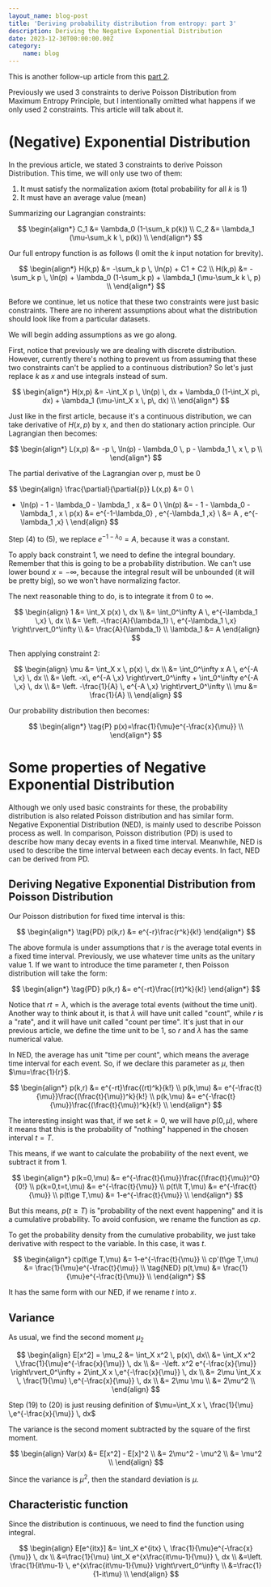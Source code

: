 ```yaml
---
layout_name: blog-post
title: 'Deriving probability distribution from entropy: part 3'
description: Deriving the Negative Exponential Distribution
date: 2023-12-30T00:00:00.00Z
category:
    name: blog
---
```


This is another follow-up article from this [part 2](../2023--12--29--00--deriving-probability-distribution-from-entropy-2).

Previously we used 3 constraints to derive Poisson Distribution from Maximum Entropy Principle, but I intentionally omitted what happens
if we only used 2 constraints. This article will talk about it.

# (Negative) Exponential Distribution

In the previous article, we stated 3 constraints to derive Poisson Distribution.
This time, we will only use two of them:

1. It must satisfy the normalization axiom (total probability for all $k$ is 1)
2. It must have an average value (mean)

Summarizing our Lagrangian constraints:

$$
\begin{align*}
C_1 &= \lambda_0 (1-\sum_k p(k)) \\
C_2 &= \lambda_1 (\mu-\sum_k k \, p(k)) \\
\end{align*}
$$

Our full entropy function is as follows (I omit the $k$ input notation for brevity).

$$
\begin{align*}
H(k,p) &= -\sum_k p \, \ln(p) + C1 + C2 \\
H(k,p) &= -\sum_k p \, \ln(p) + \lambda_0 (1-\sum_k p) + \lambda_1 (\mu-\sum_k k \, p) \\
\end{align*}
$$

Before we continue, let us notice that these two constraints were just basic constraints.
There are no inherent assumptions about what the distribution should look like from a particular datasets.

We will begin adding assumptions as we go along.

First, notice that previously we are dealing with discrete distribution. However, currently there's nothing to prevent us
from assuming that these two constraints can't be applied to a continuous distribution?
So let's just replace $k$ as $x$ and use integrals instead of sum.

$$
\begin{align*}
H(x,p) &= -\int_X p \, \ln(p) \, dx + \lambda_0 (1-\int_X p\, dx) + \lambda_1 (\mu-\int_X x \, p\, dx) \\
\end{align*}
$$

Just like in the first article, because it's a continuous distribution, we can take derivative of $H(x,p)$ by x, and then
do stationary action principle. Our Lagrangian then becomes:

$$
\begin{align*}
L(x,p) &= -p \, \ln(p) - \lambda_0 \, p - \lambda_1 \, x \, p  \\
\end{align*}
$$

The partial derivative of the Lagrangian over p, must be 0

$$
\begin{align}
\frac{\partial}{\partial{p}} L(x,p) &= 0 \\
- \ln(p) - 1 - \lambda_0 - \lambda_1 \, x &= 0 \\
\ln(p) &= - 1 - \lambda_0 - \lambda_1 \, x \\
p(x) &= e^{-1-\lambda_0} \, e^{-\lambda_1 \,x} \\
&= A \, e^{-\lambda_1 \,x} \\
\end{align}
$$

Step (4) to (5), we replace $e^{-1-\lambda_0}=A$, because it was a constant.

To apply back constraint 1, we need to define the integral boundary.
Remember that this is going to be a probability distribution. We can't use lower bound $x=-\infty$,
because the integral result will be unbounded (it will be pretty big), so we won't have normalizing factor.

The next reasonable thing to do, is to integrate it from $0$ to $\infty$.

$$
\begin{align}
1 &= \int_X p(x) \, dx \\
&= \int_0^\infty A \, e^{-\lambda_1 \,x} \, dx \\
&= \left. -\frac{A}{\lambda_1} \, e^{-\lambda_1 \,x} \right\rvert_0^\infty \\
&= \frac{A}{\lambda_1} \\
\lambda_1 &= A
\end{align}
$$

Then applying constraint 2:

$$
\begin{align}
\mu &= \int_X x \, p(x) \, dx \\
&= \int_0^\infty x A \, e^{-A \,x} \, dx \\
&= \left. -x\, e^{-A \,x} \right\rvert_0^\infty + \int_0^\infty e^{-A \,x} \, dx  \\
&= \left. -\frac{1}{A} \, e^{-A \,x} \right\rvert_0^\infty \\
\mu &= \frac{1}{A} \\
\end{align}
$$

Our probability distribution then becomes:

$$
\begin{align*}
\tag{P} p(x)=\frac{1}{\mu}e^{-\frac{x}{\mu}} \\
\end{align*}
$$

# Some properties of Negative Exponential Distribution

Although we only used basic constraints for these, the probability distribution is also related Poisson distribution
and has similar form. Negative Exponential Distribution (NED), is mainly used to describe Poisson process as well.
In comparison, Poisson distribution (PD) is used to describe how many decay events in a fixed time interval.
Meanwhile, NED is used to describe the time interval between each decay events.
In fact, NED can be derived from PD.

## Deriving Negative Exponential Distribution from Poisson Distribution

Our Poisson distribution for fixed time interval is this:

$$
\begin{align*}
\tag{PD} p(k,r) &= e^{-r}\frac{r^k}{k!}
\end{align*}
$$

The above formula is under assumptions that $r$ is the average total events in a fixed time interval.
Previously, we use whatever time units as the unitary value 1.
If we want to introduce the time parameter $t$, then Poisson distribution will take the form:

$$
\begin{align*}
\tag{PD} p(k,r) &= e^{-rt}\frac{(rt)^k}{k!}
\end{align*}
$$

Notice that $rt=\lambda$, which is the average total events (without the time unit).
Another way to think about it, is that $\lambda$ will have unit called "count", while $r$
is a "rate", and it will have unit called "count per time". It's just that in our previous article,
we define the time unit to be 1, so $r$ and $\lambda$ has the same numerical value.

In NED, the average has unit "time per count", which means the average time interval for each event.
So, if we declare this parameter as $\mu$, then $\mu=\frac{1}{r}$.

$$
\begin{align*}
p(k,r) &= e^{-rt}\frac{(rt)^k}{k!} \\
p(k,\mu) &= e^{-\frac{t}{\mu}}\frac{(\frac{t}{\mu})^k}{k!} \\
p(k,\mu) &= e^{-\frac{t}{\mu}}\frac{(\frac{t}{\mu})^k}{k!} \\
\end{align*}
$$

The interesting insight was that, if we set $k=0$, we will have $p(0,\mu)$, where it means that
this is the probability of "nothing" happened in the chosen interval $t=T$.

This means, if we want to calculate the probability of the next event, we subtract it from $1$.

$$
\begin{align*}
p(k=0,\mu) &= e^{-\frac{t}{\mu}}\frac{(\frac{t}{\mu})^0}{0!} \\
p(k=0,t=t,\mu) &= e^{-\frac{t}{\mu}} \\
p(t\lt T,\mu) &= e^{-\frac{t}{\mu}} \\
p(t\ge T,\mu) &= 1-e^{-\frac{t}{\mu}} \\
\end{align*}
$$

But this means, $p(t\ge T)$ is "probability of the next event happening" and it is a cumulative probability.
To avoid confusion, we rename the function as $cp$.

To get the probability density from the cumulative probability, we just take derivative with respect to the variable.
In this case, it was $t$.

$$
\begin{align*}
cp(t\ge T,\mu) &= 1-e^{-\frac{t}{\mu}} \\
cp'(t\ge T,\mu) &= \frac{1}{\mu}e^{-\frac{t}{\mu}} \\
\tag{NED} p(t,\mu) &= \frac{1}{\mu}e^{-\frac{t}{\mu}} \\
\end{align*}
$$

It has the same form with our NED, if we rename $t$ into $x$.

## Variance

As usual, we find the second moment $\mu_2$

$$
\begin{align}
E[x^2] = \mu_2 &= \int_X x^2 \, p(x)\, dx\\
&= \int_X x^2 \,\frac{1}{\mu}e^{-\frac{x}{\mu}} \, dx \\
&= -\left. x^2 e^{-\frac{x}{\mu}} \right\rvert_0^\infty + 2\int_X x \,e^{-\frac{x}{\mu}} \, dx \\
&= 2\mu \int_X x \, \frac{1}{\mu} \,e^{-\frac{x}{\mu}} \, dx \\
&= 2\mu \mu \\
&= 2\mu^2 \\
\end{align}
$$

Step (19) to (20) is just reusing definition of $\mu=\int_X x \, \frac{1}{\mu} \,e^{-\frac{x}{\mu}} \, dx$

The variance is the second moment subtracted by the square of the first moment.

$$
\begin{align}
Var(x) &= E[x^2] - E[x]^2 \\
&= 2\mu^2 - \mu^2 \\
&= \mu^2 \\
\end{align}
$$

Since the variance is $\mu^2$, then the standard deviation is $\mu$.

## Characteristic function

Since the distribution is continuous, we need to find the function using integral.

$$
\begin{align}
E[e^{itx}] &= \int_X e^{itx} \, \frac{1}{\mu}e^{-\frac{x}{\mu}} \, dx \\
&=\frac{1}{\mu} \int_X e^{x\frac{it\mu-1}{\mu}} \, dx \\
&=\left. \frac{1}{it\mu-1} \, e^{x\frac{it\mu-1}{\mu}} \right\rvert_0^\infty \\
&=\frac{1}{1-it\mu} \\
\end{align}
$$
